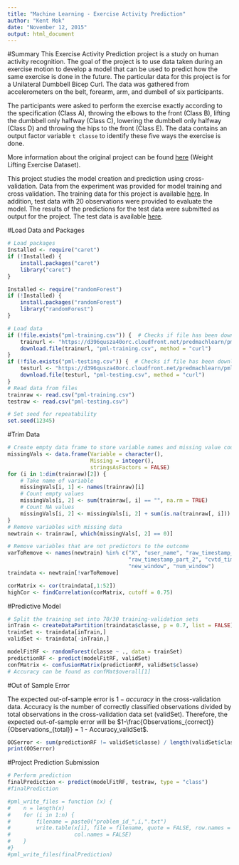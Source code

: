 ```yaml
---
title: "Machine Learning - Exercise Activity Prediction"
author: "Kent Mok"
date: "November 12, 2015"
output: html_document
---
```


#Summary
This Exercise Activity Prediction project is a study on human activity recognition. The goal of the project is to use data taken during an exercise motion to develop a model that can be used to predict how the same exercise is done in the future. The particular data for this project is for a Unilateral Dumbbell Bicep Curl. The data was gathered from accelerometers on the belt, forearm, arm, and dumbell of six participants.

The participants were asked to perform the exercise exactly according to the specification (Class A), throwing the elbows to the front (Class B), lifting the dumbbell only halfway (Class C), lowering the dumbbell only halfway (Class D) and throwing the hips to the front (Class E). The data contains an output factor variable `t classe` to identify these five ways the exercise is done.

More information about the original project can be found [here](http://groupware.les.inf.puc-rio.br/har) (Weight Lifting Exercise Dataset).

This project studies the model creation and prediction using cross-validation. Data from the experiment was provided for model training and cross validation. The training data for this project is available [here](https://d396qusza40orc.cloudfront.net/predmachlearn/pml-training.csv). In addition, test data with 20 observations were provided to evaluate the model. The results of the predictions for the test data were submitted as output for the project. The test data is available [here](https://d396qusza40orc.cloudfront.net/predmachlearn/pml-testing.csv).

#Load Data and Packages
```r
# Load packages
Installed <- require("caret")
if (!Installed) {
    install.packages("caret")
    library("caret")
}

Installed <- require("randomForest")
if (!Installed) {
    install.packages("randomForest")
    library("randomForest")
}

# Load data
if (!file.exists("pml-training.csv")) {  # Checks if file has been downloaded
    trainurl <- "https://d396qusza40orc.cloudfront.net/predmachlearn/pml-training.csv"
    download.file(trainurl, "pml-training.csv", method = "curl")
}
if (!file.exists("pml-testing.csv")) {  # Checks if file has been downloaded
    testurl <- "https://d396qusza40orc.cloudfront.net/predmachlearn/pml-testing.csv"
    download.file(testurl, "pml-testing.csv", method = "curl")
}
# Read data from files
trainraw <- read.csv("pml-training.csv")
testraw <- read.csv("pml-testing.csv")

# Set seed for repeatability
set.seed(12345)
```

#Trim Data
```r
# Create empty data frame to store variable names and missing value counts
missingVals <- data.frame(Variable = character(),
                          Missing = integer(),
                          stringsAsFactors = FALSE)
for (i in 1:dim(trainraw)[2]) {
    # Take name of variable
    missingVals[i, 1] <- names(trainraw)[i]
    # Count empty values
    missingVals[i, 2] <- sum(trainraw[, i] == "", na.rm = TRUE)
    # Count NA values
    missingVals[i, 2] <- missingVals[i, 2] + sum(is.na(trainraw[, i]))
}
# Remove variables with missing data
newtrain <- trainraw[, which(missingVals[, 2] == 0)]

# Remove variables that are not predictors to the outcome
varToRemove <- names(newtrain) %in% c("X", "user_name", "raw_timestamp_part_1",
                                      "raw_timestamp_part_2", "cvtd_timestamp",
                                      "new_window", "num_window")
traindata <- newtrain[!varToRemove]

corMatrix <- cor(traindata[,1:52])
highCor <- findCorrelation(corMatrix, cutoff = 0.75)
```

#Predictive Model
```r
# Split the training set into 70/30 training-validation sets
inTrain <- createDataPartition(traindata$classe, p = 0.7, list = FALSE)
trainSet <- traindata[inTrain,]
validSet <- traindata[-inTrain,]

modelFitRF <- randomForest(classe ~ ., data = trainSet)
predictionRF <- predict(modelFitRF, validSet)
confMatrix <- confusionMatrix(predictionRF, validSet$classe)
# Accuracy can be found as confMat$overall[1]
```

#Out of Sample Error

The expected out-of-sample error is $1-accuracy$ in the cross-validation data. Accuracy is the number of correctly classified observations divided by total observations in the cross-validation data set (validSet). Therefore, the expected out-of-sample error will be $1-\frac{Observations_{correct}}{Observations_{total}} = 1 - Accuracy_validSet$.

```r
OOSerror <- sum(predictionRF != validSet$classe) / length(validSet$classe)
print(OOSerror)
```

#Project Prediction Submission
```r
# Perform prediction
finalPrediction <- predict(modelFitRF, testraw, type = "class")
#finalPrediction

#pml_write_files = function (x) {
#    n = length(x)
#    for (i in 1:n) {
#        filename = paste0("problem_id_",i,".txt")
#        write.table(x[i], file = filename, quote = FALSE, row.names = FALSE,
#                    col.names = FALSE)
#    }
#}
#pml_write_files(finalPrediction)
```

